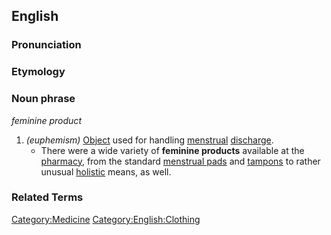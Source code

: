==English==

===Pronunciation===
{{substub}}

===Etymology===
{{substub}}

===Noun phrase===
''feminine product''

# ''(euphemism)'' [[Object]] used for handling [[menstruation|menstrual]] [[discharge]].
#* There were a wide variety of '''feminine products''' available at the [[pharmacy]], from the standard [[menstrual pads]] and [[tampons]] to rather unusual [[holistic]] means, as well.

===Related Terms===
{{substub}}


[[Category:Medicine]]
[[Category:English:Clothing]]